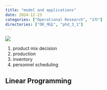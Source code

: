 ```yaml
---
title: "model and applications"
date: 2024-12-23
categories: ["Operational Research", "1차"]
directories: ["OR_예습", "phd_3_1"]
---
```


![](/img/human-thumb.jpg){.post-thumbnail}

1. product mix decision
2. production
3. inventory
4. personnel scheduling

## Linear Programming


